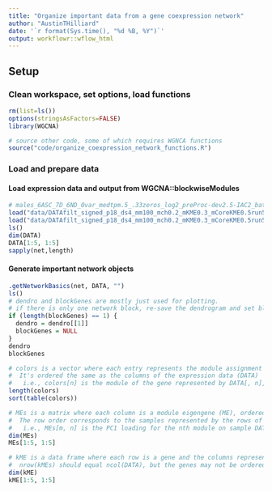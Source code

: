 ```yaml
---
title: "Organize important data from a gene coexpression network"
author: "AustinTHilliard"
date: '`r format(Sys.time(), "%d %B, %Y")`'
output: workflowr::wflow_html
---
```

  
## Setup
### Clean workspace, set options, load functions
```r
rm(list=ls())
options(stringsAsFactors=FALSE)
library(WGCNA)

# source other code, some of which requires WGNCA functions
source("code/organize_coexpression_network_functions.R")
```
<!--#### Some functions in [.R](https://github.com/AustinTHilliard/networks/blob/master/code/.R) are from the [WGNCA library (version 1.63)](https://cran.r-project.org/web/packages/WGCNA/index.html). I included them here rather than require you to install WGCNA-->

### Load and prepare data
#### Load expression data and output from WGCNA::blockwiseModules
```r
# males_6ASC_7D_6ND_0var_medtpm.5_.33zeros_log2_preProc-dev2.5-IAC2_batch-lib-tank-seqdate_replace-negs/
load("data/DATAfilt_signed_p18_ds4_mm100_mch0.2_mKME0.3_mCoreKME0.5run57DATA.RData")
load("data/DATAfilt_signed_p18_ds4_mm100_mch0.2_mKME0.3_mCoreKME0.5run57NET.RData")
ls()
dim(DATA)
DATA[1:5, 1:5]
sapply(net,length)
```

#### Generate important network objects
<!--This function will save network objects into the workspace (dendro, blockGenes, colors, MEs), compute kME for every gene-ME pair (kME), create a list of vectors holding genes assigned to each module (modGenes), and create a list of data frames holding kME and p.kME for genes in each module (modkMEs)-->
```r
.getNetworkBasics(net, DATA, "")
ls()
# dendro and blockGenes are mostly just used for plotting.
# if there is only one network block, re-save the dendrogram and set blockGenes to NULL.
if (length(blockGenes) == 1) {
  dendro = dendro[[1]]
  blockGenes = NULL
} 
dendro
blockGenes

# colors is a vector where each entry represents the module assignment for a gene.
#  It's ordered the same as the columns of the expression data (DATA)
#   i.e., colors[n] is the module of the gene represented by DATA[, n], and length(colors) should equal ncol(DATA).
length(colors)
sort(table(colors))

# MEs is a matrix where each column is a module eigengene (ME), ordered by how correlated they are, and ncol(MEs) should equal length(unique(colors)).
#  The row order corresponds to the samples represented by the rows of DATA
#   i.e., MEs[m, n] is the PC1 loading for the nth module on sample DATA[m, ].
dim(MEs)
MEs[1:5, 1:5]

# kME is a data frame where each row is a gene and the columns represent the correlations (with p-values) to MEs.
#  nrow(kMEs) should equal ncol(DATA), but the genes may not be ordered the same, and ncol(kMEs) should equal 2*ncol(MEs).
dim(kME)
kME[1:5, 1:5]
```